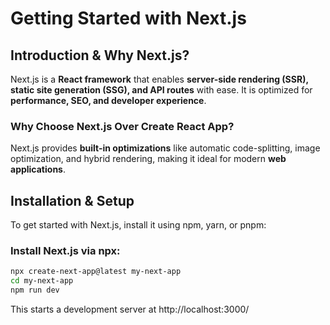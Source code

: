 # Getting Started with Next.js

## Introduction & Why Next.js?

Next.js is a **React framework** that enables **server-side rendering (SSR), static site generation (SSG), and API routes** with ease. It is optimized for **performance, SEO, and developer experience**.

### Why Choose Next.js Over Create React App?

Next.js provides **built-in optimizations** like automatic code-splitting, image optimization, and hybrid rendering, making it ideal for modern **web applications**.

## Installation & Setup

To get started with Next.js, install it using npm, yarn, or pnpm:

### Install Next.js via npx:

```sh
npx create-next-app@latest my-next-app
cd my-next-app
npm run dev
```
This starts a development server at http://localhost:3000/